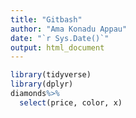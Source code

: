 ```yaml
---
title: "Gitbash"
author: "Ama Konadu Appau"
date: "`r Sys.Date()`"
output: html_document
---
```


```r
library(tidyverse)
library(dplyr)
diamonds%>%
  select(price, color, x)
```

